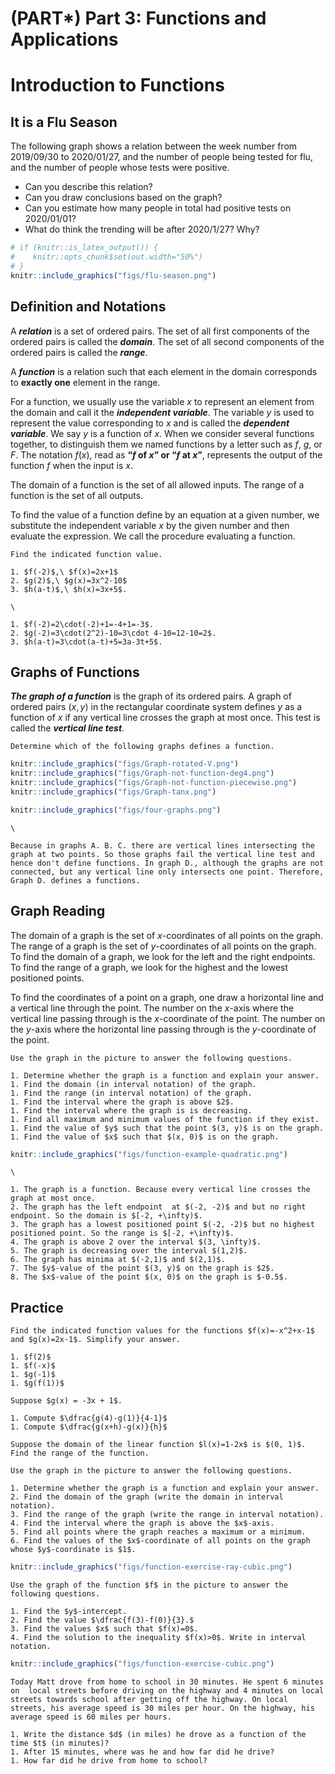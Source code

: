 # (PART\*) Part 3: Functions and Applications {-}

# Introduction to Functions

## It is a Flu Season

::: {.rmdthink}

The following graph shows a relation between the week number from 2019/09/30 to 2020/01/27, and the number of people being tested for flu, and the number of people whose tests were positive.

- Can you describe this relation?
- Can you draw conclusions based on the graph?
- Can you estimate how many people in total had positive tests on 2020/01/01?
- What do think the trending will be after 2020/1/27? Why?

```r
# if (knitr::is_latex_output()) {
#    knitr::opts_chunk$set(out.width="50%")
# }
knitr::include_graphics("figs/flu-season.png")
```

:::

## Definition and Notations

A ***relation*** is a set of ordered pairs. The set of all first components of the ordered pairs is called the ***domain***. The set of all second components of the ordered pairs is called the ***range***.

A ***function*** is a relation such that each element in the domain corresponds to **exactly one** element in the range.

For a function, we usually use the variable $x$ to represent an element from the domain and call it the ***independent variable***. The variable $y$ is used to represent the value  corresponding to $x$ and is called the ***dependent variable***. We say $y$ is a function of $x$. When we consider several functions together, to distinguish them we named functions by a letter such as $f$, $g$, or $F$. The notation $f(x)$, read as **"$f$ of $x$" or "$f$ at $x$"**, represents the output of the function $f$ when the input is  $x$.

The domain of a function is the set of all allowed inputs. The range of a function is the set of all outputs.

To find the value of a function define by an equation at a given number, we substitute the independent variable $x$ by the given number and then evaluate the expression. We call the procedure evaluating a function.

```example

Find the indicated function value.

1. $f(-2)$,\ $f(x)=2x+1$
2. $g(2)$,\ $g(x)=3x^2-10$
3. $h(a-t)$,\ $h(x)=3x+5$.

```

```solution
\

1. $f(-2)=2\cdot(-2)+1=-4+1=-3$.
2. $g(-2)=3\cdot(2^2)-10=3\cdot 4-10=12-10=2$.
3. $h(a-t)=3\cdot(a-t)+5=3a-3t+5$.

```

## Graphs of Functions

***The graph of a function*** is the graph of its ordered pairs. A graph of ordered pairs $(x,y)$ in the rectangular coordinate system defines $y$ as a function of $x$ if any vertical line crosses the graph at most once. This test is called the ***vertical line test***.

```example

Determine which of the following graphs defines a function.

```

```r

knitr::include_graphics("figs/Graph-rotated-V.png")
knitr::include_graphics("figs/Graph-not-function-deg4.png")
knitr::include_graphics("figs/Graph-not-function-piecewise.png")
knitr::include_graphics("figs/Graph-tanx.png")

```

```r

knitr::include_graphics("figs/four-graphs.png")

```

```solution
\

Because in graphs A. B. C. there are vertical lines intersecting the graph at two points. So those graphs fail the vertical line test and hence don't define functions. In graph D., although the graphs are not connected, but any vertical line only intersects one point. Therefore, Graph D. defines a functions.

```

## Graph Reading

The domain of a graph is the set of $x$-coordinates of all points on the graph. The range of a graph is the set of $y$-coordinates of all points on the graph. To find the domain of a graph, we look for the left and the right endpoints. To find the range of a graph, we look for the highest and the lowest positioned points.

To find the coordinates of a point on a graph, one draw a horizontal line and a vertical line through the point. The number on the $x$-axis where the vertical line passing through is the $x$-coordinate of the point. The number on the $y$-axis where the horizontal line passing through is the $y$-coordinate of the point.

```example

Use the graph in the picture to answer the following questions.

1. Determine whether the graph is a function and explain your answer.
1. Find the domain (in interval notation) of the graph.
1. Find the range (in interval notation) of the graph.
1. Find the interval where the graph is above $2$.
1. Find the interval where the graph is is decreasing.
1. Find all maximum and minimum values of the function if they exist.
1. Find the value of $y$ such that the point $(3, y)$ is on the graph.
1. Find the value of $x$ such that $(x, 0)$ is on the graph.

```

```r
knitr::include_graphics("figs/function-example-quadratic.png")
```

```solution
\

1. The graph is a function. Because every vertical line crosses the graph at most once.
2. The graph has the left endpoint  at $(-2, -2)$ and but no right endpoint. So the domain is $[-2, +\infty)$.
3. The graph has a lowest positioned point $(-2, -2)$ but no highest positioned point. So the range is $[-2, +\infty)$.
4. The graph is above 2 over the interval $(3, \infty)$.
5. The graph is decreasing over the interval $(1,2)$.
6. The graph has minima at $(-2,1)$ and $(2,1)$.
7. The $y$-value of the point $(3, y)$ on the graph is $2$.
8. The $x$-value of the point $(x, 0)$ on the graph is $-0.5$.

```

\newpage

## Practice

```exercise

Find the indicated function values for the functions $f(x)=-x^2+x-1$ and $g(x)=2x-1$. Simplify your answer.

1. $f(2)$
1. $f(-x)$
1. $g(-1)$
1. $g(f(1))$

```

```exercise

Suppose $g(x) = -3x + 1$.

1. Compute $\dfrac{g(4)-g(1)}{4-1}$
1. Compute $\dfrac{g(x+h)-g(x)}{h}$

```

```exercise

Suppose the domain of the linear function $l(x)=1-2x$ is $(0, 1)$. Find the range of the function.

```

```exercise

Use the graph in the picture to answer the following questions.

1. Determine whether the graph is a function and explain your answer.
2. Find the domain of the graph (write the domain in interval notation).
3. Find the range of the graph (write the range in interval notation).
4. Find the interval where the graph is above the $x$-axis.
5. Find all points where the graph reaches a maximum or a minimum.
6. Find the values of the $x$-coordinate of all points on the graph whose $y$-coordinate is $1$.

```

```r
knitr::include_graphics("figs/function-exercise-ray-cubic.png")
```

```exercise

Use the graph of the function $f$ in the picture to answer the following questions.

1. Find the $y$-intercept.
2. Find the value $\dfrac{f(3)-f(0)}{3}.$
3. Find the values $x$ such that $f(x)=0$.
4. Find the solution to the inequality $f(x)>0$. Write in interval notation.

```

```r
knitr::include_graphics("figs/function-exercise-cubic.png")
```

```exercise

Today Matt drove from home to school in 30 minutes. He spent 6 minutes on  local streets before driving on the highway and 4 minutes on local streets towards school after getting off the highway. On local streets, his average speed is 30 miles per hour. On the highway, his average speed is 60 miles per hours.

1. Write the distance $d$ (in miles) he drove as a function of the time $t$ (in minutes)?
1. After 15 minutes, where was he and how far did he drive?
1. How far did he drive from home to school?

```
